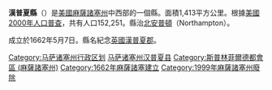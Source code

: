{{unreferenced|time=2009-12-21}}
{{noteTA
|G1=US
}}

{{Otheruses|漢普夏縣 (西維吉尼亞州)|subject=美國麻薩諸塞州的一個縣|other=同名的地名}}
{{Infobox U.S. County
|county  = 漢普夏縣
|state = 麻薩諸塞州
|en county  = Hampshire County
|en state = Massachusetts
|seal = 
|map = Map of Massachusetts highlighting Hampshire County.svg
|map size = 200
|founded = 1662
|seat = 無
|area_total_sq_mi = 545
|area_total_km2 = 1413
|area_land_sq_mi = 529
|area_land_km2 = 1370
|area_water_sq_mi = 16
|area_water_km2 = 42
|area percentage = 3.01%
|census yr = 2000
|pop = 152251
|density_sq_mi = 288
|density_km2 = 111
|web =
}}
'''漢普夏縣'''（{{lang-en|Hampshire County}}）是[[美國|美國]][[麻薩諸塞州|麻薩諸塞州]]中西部的一個縣。面積1,413平方公里。根據[[美國2000年人口普查|美國2000年人口普查]]，共有人口152,251。縣治[[北安普頓_(麻薩諸塞州)|北安普頓]]（Northampton）。

成立於1662年5月7日。縣名紀念[[英國|英國]][[漢普夏郡|漢普夏郡]]。

{{Massachusetts}}

{{DEFAULTSORT:Hampshire, Massachusetts}}
[[Category:马萨诸塞州行政区划|Category:马萨诸塞州行政区划]]
[[Category:马萨诸塞州汉普夏县|]]
[[Category:斯普林菲爾德都會區_(麻薩諸塞州)|Category:斯普林菲爾德都會區 (麻薩諸塞州)]]
[[Category:1662年麻薩諸塞建立|Category:1662年麻薩諸塞建立]]
[[Category:1999年麻薩諸塞州廢除|Category:1999年麻薩諸塞州廢除]]

{{Massachusetts-geo-stub}}